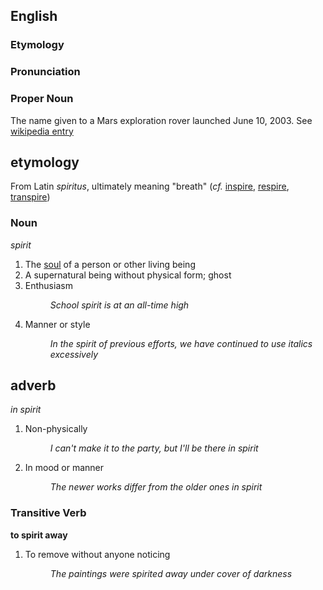 ==English==
===Etymology===
===Pronunciation===
===Proper Noun===

The name given to a Mars exploration rover launched June 10, 2003.  See [[w:MER-A|wikipedia entry]]

== etymology ==
From Latin ''spiritus'', ultimately meaning "breath" (''cf.'' [[inspire]], [[respire]], [[transpire]])

===Noun===
''spirit''

# The [[soul]] of a person or other living being
# A supernatural being without physical form; ghost
# Enthusiasm
#: ''School spirit is at an all-time high''
# Manner or style
#: ''In the spirit of previous efforts, we have continued to use italics excessively''

== adverb ==

''in spirit''

# Non-physically
#: ''I can't make it to the party, but I'll be there in spirit''
# In mood or manner
#: ''The newer works differ from the older ones in spirit''

===Transitive Verb===

'''to spirit away'''

# To remove without anyone noticing
#: ''The paintings were spirited away under cover of darkness''